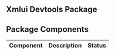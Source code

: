 ## Xmlui Devtools Package

## Package Components

| Component | Description | Status |
| :---: | --- | :---: |
